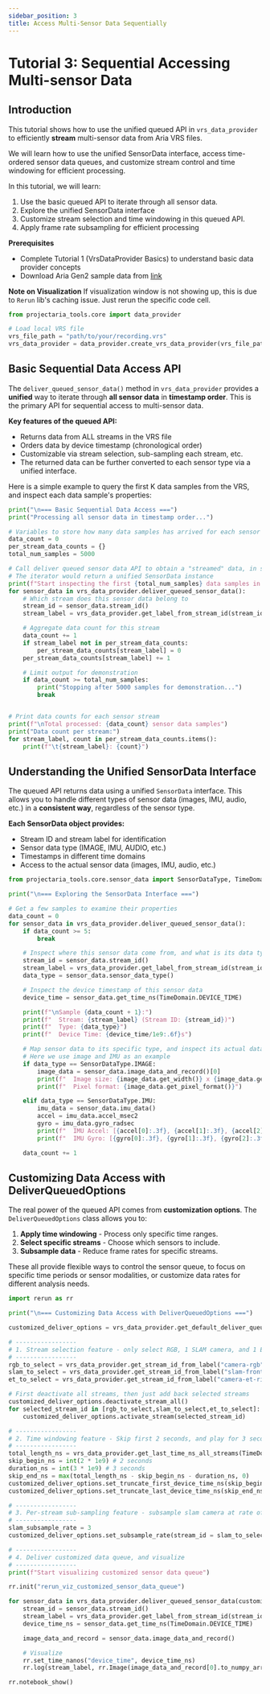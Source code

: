 ```yaml
---
sidebar_position: 3
title: Access Multi-Sensor Data Sequentially
---
```



# Tutorial 3: Sequential Accessing Multi-sensor Data

<TutorialButtons
  notebookUrl="https://github.com/facebookresearch/projectaria_tools/blob/main/examples/Gen2/python_notebooks/Tutorial_3_sequential_access_multi_sensor_data.ipynb"
  colabDisabled={true}
/>

## Introduction

This tutorial shows how to use the unified queued API in `vrs_data_provider` to efficiently **stream** multi-sensor data from Aria VRS files.

We will learn how to use the unified SensorData interface, access time-ordered sensor data queues, and customize stream control and time windowing for efficient processing.

In this tutorial, we will learn:

1. Use the basic queued API to iterate through all sensor data.
2. Explore the unified SensorData interface
3. Customize stream selection and time windowing in this queued API.
4. Apply frame rate subsampling for efficient processing

**Prerequisites**
- Complete Tutorial 1 (VrsDataProvider Basics) to understand basic data provider concepts
- Download Aria Gen2 sample data from [link](https://www.projectaria.com/async/sample/download/?bucket=core&filename=aria_gen2_sample_data_1.vrs)

**Note on Visualization**
If visualization window is not showing up, this is due to `Rerun` lib's caching issue. Just rerun the specific code cell.

```python
from projectaria_tools.core import data_provider

# Load local VRS file
vrs_file_path = "path/to/your/recording.vrs"
vrs_data_provider = data_provider.create_vrs_data_provider(vrs_file_path)
```

## Basic Sequential Data Access API

The `deliver_queued_sensor_data()` method in `vrs_data_provider` provides a **unified** way to iterate through **all sensor data** in **timestamp order**. This is the primary API for sequential access to multi-sensor data.

**Key features of the queued API:**
- Returns data from ALL streams in the VRS file
- Orders data by device timestamp (chronological order)
- Customizable via stream selection, sub-sampling each stream, etc.
- The returned data can be further converted to each sensor type via a unified interface.

Here is a simple example to query the first K data samples from the VRS, and inspect each data sample's properties:

```python
print("\n=== Basic Sequential Data Access ===")
print("Processing all sensor data in timestamp order...")

# Variables to store how many data samples has arrived for each sensor stream
data_count = 0
per_stream_data_counts = {}
total_num_samples = 5000

# Call deliver queued sensor data API to obtain a "streamed" data, in sorted timestamp order
# The iterator would return a unified SensorData instance
print(f"Start inspecting the first {total_num_samples} data samples in the VRS")
for sensor_data in vrs_data_provider.deliver_queued_sensor_data():
    # Which stream does this sensor data belong to
    stream_id = sensor_data.stream_id()
    stream_label = vrs_data_provider.get_label_from_stream_id(stream_id)

    # Aggregate data count for this stream
    data_count += 1
    if stream_label not in per_stream_data_counts:
        per_stream_data_counts[stream_label] = 0
    per_stream_data_counts[stream_label] += 1

    # Limit output for demonstration
    if data_count >= total_num_samples:
        print("Stopping after 5000 samples for demonstration...")
        break


# Print data counts for each sensor stream
print(f"\nTotal processed: {data_count} sensor data samples")
print("Data count per stream:")
for stream_label, count in per_stream_data_counts.items():
    print(f"\t{stream_label}: {count}")
```

## Understanding the Unified SensorData Interface

The queued API returns data using a unified `SensorData` interface. This allows you to handle different types of sensor data (images, IMU, audio, etc.) in a **consistent way**, regardless of the sensor type.

**Each SensorData object provides:**
- Stream ID and stream label for identification
- Sensor data type (IMAGE, IMU, AUDIO, etc.)
- Timestamps in different time domains
- Access to the actual sensor data (images, IMU, audio, etc.)

```python
from projectaria_tools.core.sensor_data import SensorDataType, TimeDomain, TimeQueryOptions

print("\n=== Exploring the SensorData Interface ===")

# Get a few samples to examine their properties
data_count = 0
for sensor_data in vrs_data_provider.deliver_queued_sensor_data():
    if data_count >= 5:
        break

    # Inspect where this sensor data come from, and what is its data type
    stream_id = sensor_data.stream_id()
    stream_label = vrs_data_provider.get_label_from_stream_id(stream_id)
    data_type = sensor_data.sensor_data_type()

    # Inspect the device timestamp of this sensor data
    device_time = sensor_data.get_time_ns(TimeDomain.DEVICE_TIME)

    print(f"\nSample {data_count + 1}:")
    print(f"  Stream: {stream_label} (Stream ID: {stream_id})")
    print(f"  Type: {data_type}")
    print(f"  Device Time: {device_time/1e9:.6f}s")

    # Map sensor data to its specific type, and inspect its actual data content.
    # Here we use image and IMU as an example
    if data_type == SensorDataType.IMAGE:
        image_data = sensor_data.image_data_and_record()[0]
        print(f"  Image size: {image_data.get_width()} x {image_data.get_height()}")
        print(f"  Pixel format: {image_data.get_pixel_format()}")

    elif data_type == SensorDataType.IMU:
        imu_data = sensor_data.imu_data()
        accel = imu_data.accel_msec2
        gyro = imu_data.gyro_radsec
        print(f"  IMU Accel: [{accel[0]:.3f}, {accel[1]:.3f}, {accel[2]:.3f}] m/s²")
        print(f"  IMU Gyro: [{gyro[0]:.3f}, {gyro[1]:.3f}, {gyro[2]:.3f}] rad/s")

    data_count += 1
```

## Customizing Data Access with DeliverQueuedOptions

The real power of the queued API comes from **customization options**. The `DeliverQueuedOptions` class allows you to:

1. **Apply time windowing** - Process only specific time ranges.
2. **Select specific streams** - Choose which sensors to include.
3. **Subsample data** - Reduce frame rates for specific streams.

These all provide flexible ways to control the sensor queue, to focus on specific time periods or sensor modalities, or customize data rates for different analysis needs.

```python
import rerun as rr

print("\n=== Customizing Data Access with DeliverQueuedOptions ===")

customized_deliver_options = vrs_data_provider.get_default_deliver_queued_options()

# -----------------
# 1. Stream selection feature - only select RGB, 1 SLAM camera, and 1 ET camera data.
# -----------------
rgb_to_select = vrs_data_provider.get_stream_id_from_label("camera-rgb")
slam_to_select = vrs_data_provider.get_stream_id_from_label("slam-front-right")
et_to_select = vrs_data_provider.get_stream_id_from_label("camera-et-right")

# First deactivate all streams, then just add back selected streams
customized_deliver_options.deactivate_stream_all()
for selected_stream_id in [rgb_to_select,slam_to_select,et_to_select]:
    customized_deliver_options.activate_stream(selected_stream_id)

# -----------------
# 2. Time windowing feature - Skip first 2 seconds, and play for 3 seconds, if possible
# -----------------
total_length_ns = vrs_data_provider.get_last_time_ns_all_streams(TimeDomain.DEVICE_TIME) - vrs_data_provider.get_first_time_ns_all_streams(TimeDomain.DEVICE_TIME)
skip_begin_ns = int(2 * 1e9) # 2 seconds
duration_ns = int(3 * 1e9) # 3 seconds
skip_end_ns = max(total_length_ns - skip_begin_ns - duration_ns, 0)
customized_deliver_options.set_truncate_first_device_time_ns(skip_begin_ns)
customized_deliver_options.set_truncate_last_device_time_ns(skip_end_ns)

# -----------------
# 3. Per-stream sub-sampling feature - subsample slam camera at rate of 3
# -----------------
slam_subsample_rate = 3
customized_deliver_options.set_subsample_rate(stream_id = slam_to_select, rate = slam_subsample_rate)

# -----------------
# 4. Deliver customized data queue, and visualize
# -----------------
print(f"Start visualizing customized sensor data queue")

rr.init("rerun_viz_customized_sensor_data_queue")

for sensor_data in vrs_data_provider.deliver_queued_sensor_data(customized_deliver_options):
    stream_id = sensor_data.stream_id()
    stream_label = vrs_data_provider.get_label_from_stream_id(stream_id)
    device_time_ns = sensor_data.get_time_ns(TimeDomain.DEVICE_TIME)

    image_data_and_record = sensor_data.image_data_and_record()

    # Visualize
    rr.set_time_nanos("device_time", device_time_ns)
    rr.log(stream_label, rr.Image(image_data_and_record[0].to_numpy_array()))

rr.notebook_show()
```
